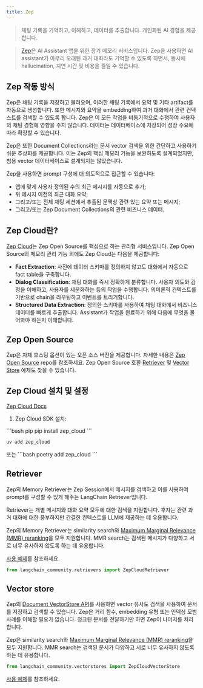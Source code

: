 ```yaml
---
title: Zep
---
```


> 채팅 기록을 기억하고, 이해하고, 데이터를 추출합니다. 개인화된 AI 경험을 제공합니다.

>[Zep](https://www.getzep.com)은 AI Assistant 앱을 위한 장기 메모리 서비스입니다.
> Zep을 사용하면 AI assistant가 아무리 오래된 과거 대화라도 기억할 수 있도록 하면서,
> 동시에 hallucination, 지연 시간 및 비용을 줄일 수 있습니다.

## Zep 작동 방식

Zep은 채팅 기록을 저장하고 불러오며, 이러한 채팅 기록에서 요약 및 기타 artifact를 자동으로 생성합니다.
또한 메시지와 요약을 embedding하여 과거 대화에서 관련 컨텍스트를 검색할 수 있도록 합니다.
Zep은 이 모든 작업을 비동기적으로 수행하여 사용자의 채팅 경험에 영향을 주지 않습니다.
데이터는 데이터베이스에 저장되어 성장 수요에 따라 확장할 수 있습니다.

Zep은 또한 Document Collections라는 문서 vector 검색을 위한 간단하고 사용하기 쉬운 추상화를 제공합니다.
이는 Zep의 핵심 메모리 기능을 보완하도록 설계되었지만, 범용 vector 데이터베이스로 설계되지는 않았습니다.

Zep을 사용하면 prompt 구성에 더 의도적으로 접근할 수 있습니다:
- 앱에 맞게 사용자 정의된 수의 최근 메시지를 자동으로 추가;
- 위 메시지 이전의 최근 대화 요약;
- 그리고/또는 전체 채팅 세션에서 추출된 문맥상 관련 있는 요약 또는 메시지;
- 그리고/또는 Zep Document Collections의 관련 비즈니스 데이터.

## Zep Cloud란?
[Zep Cloud](https://www.getzep.com)는 Zep Open Source를 핵심으로 하는 관리형 서비스입니다.
Zep Open Source의 메모리 관리 기능 외에도 Zep Cloud는 다음을 제공합니다:
- **Fact Extraction**: 사전에 데이터 스키마를 정의하지 않고도 대화에서 자동으로 fact table을 구축합니다.
- **Dialog Classification**: 채팅 대화를 즉시 정확하게 분류합니다. 사용자 의도와 감정을 이해하고, 사용자를 세분화하는 등의 작업을 수행합니다. 의미론적 컨텍스트를 기반으로 chain을 라우팅하고 이벤트를 트리거합니다.
- **Structured Data Extraction**: 정의한 스키마를 사용하여 채팅 대화에서 비즈니스 데이터를 빠르게 추출합니다. Assistant가 작업을 완료하기 위해 다음에 무엇을 물어봐야 하는지 이해합니다.



## Zep Open Source
Zep은 자체 호스팅 옵션이 있는 오픈 소스 버전을 제공합니다.
자세한 내용은 [Zep Open Source](https://github.com/getzep/zep) repo를 참조하세요.
Zep Open Source 호환 [Retriever](/oss/integrations/retrievers/zep_memorystore) 및 [Vector Store](/oss/integrations/vectorstores/zep) 예제도 찾을 수 있습니다.

## Zep Cloud 설치 및 설정

[Zep Cloud Docs](https://help.getzep.com)

1. Zep Cloud SDK 설치:

<CodeGroup>
```bash pip
pip install zep_cloud
```

```bash uv
uv add zep_cloud
```
</CodeGroup>
또는
```bash
poetry add zep_cloud
```

## Retriever

Zep의 Memory Retriever는 Zep Session에서 메시지를 검색하고 이를 사용하여 prompt를 구성할 수 있게 해주는 LangChain Retriever입니다.

Retriever는 개별 메시지와 대화 요약 모두에 대한 검색을 지원합니다. 후자는 관련 과거 대화에 대한 풍부하지만 간결한 컨텍스트를 LLM에 제공하는 데 유용합니다.

Zep의 Memory Retriever는 similarity search와 [Maximum Marginal Relevance (MMR) reranking](https://help.getzep.com/working-with-search#how-zeps-mmr-re-ranking-works)을 모두 지원합니다. MMR search는 검색된 메시지가 다양하고 서로 너무 유사하지 않도록 하는 데 유용합니다.

[사용 예제](/oss/integrations/retrievers/zep_cloud_memorystore)를 참조하세요.

```python
from langchain_community.retrievers import ZepCloudRetriever
```

## Vector store

Zep의 [Document VectorStore API](https://help.getzep.com/document-collections)를 사용하면 vector 유사도 검색을 사용하여 문서를 저장하고 검색할 수 있습니다. Zep은 거리 함수, embedding 유형 또는 인덱싱 모범 사례를 이해할 필요가 없습니다. 청크된 문서를 전달하기만 하면 Zep이 나머지를 처리합니다.

Zep은 similarity search와 [Maximum Marginal Relevance (MMR) reranking](https://help.getzep.com/working-with-search#how-zeps-mmr-re-ranking-works)을 모두 지원합니다.
MMR search는 검색된 문서가 다양하고 서로 너무 유사하지 않도록 하는 데 유용합니다.

```python
from langchain_community.vectorstores import ZepCloudVectorStore
```

[사용 예제](/oss/integrations/vectorstores/zep_cloud)를 참조하세요.
